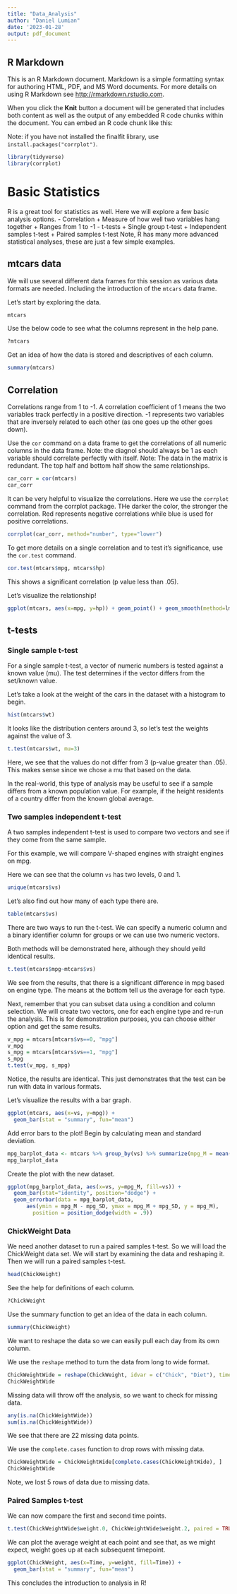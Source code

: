 ```yaml
---
title: "Data_Analysis"
author: "Daniel Lumian"
date: '2023-01-28'
output: pdf_document
---
```


## R Markdown

This is an R Markdown document. Markdown is a simple formatting syntax for authoring HTML, PDF, and MS Word documents. For more details on using R Markdown see <http://rmarkdown.rstudio.com>.

When you click the **Knit** button a document will be generated that includes both content as well as the output of any embedded R code chunks within the document. You can embed an R code chunk like this:

Note: if you have not installed the finalfit library, use `install.packages("corrplot")`.
```r
library(tidyverse)
library(corrplot)
```

# Basic Statistics

R is a great tool for statistics as well. Here we will explore a few basic analysis options.
- Correlation
  + Measure of how well two variables hang together
  + Ranges from 1 to -1
- t-tests
  + Single group t-test
  + Independent samples t-test
  + Paired samples t-test
Note, R has many more advanced statistical analyses, these are just a few simple examples.


## mtcars data
We will use several different data frames for this session as various data formats are needed.
Including the introduction of the `mtcars` data frame.

Let's start by exploring the data.
```r
mtcars
```
Use the below code to see what the columns represent in the help pane.
```r
?mtcars
```
Get an idea of how the data is stored and descriptives of each column.
```r
summary(mtcars)
```

## Correlation
Correlations range from 1 to -1. A correlation coefficient of 1 means the two variables 
track perfectly in a positive direction. -1 represents two variables that are 
inversely related to each other (as one goes up the other goes down).

Use the `cor` command on a data frame to get the correlations of all numeric columns
in the data frame.
Note: the diagnol should always be 1 as each variable should correlate perfectly with itself.
Note: The data in the matrix is redundant. The top half and bottom half show the same
relationships.
```r
car_corr = cor(mtcars)
car_corr
```

It can be very helpful to visualize the correlations. Here we use the `corrplot` command
from the corrplot package.
THe darker the color, the stronger the correlation. Red represents negative 
correlations while blue is used for positive correlations.
```r
corrplot(car_corr, method="number", type="lower")
```
To get more details on a single correlation and to test it's significance, 
use the `cor.test` command. 
```r
cor.test(mtcars$mpg, mtcars$hp)
```
This shows a significant correlation (p value less than .05).

Let's visualize the relationship!
```r
ggplot(mtcars, aes(x=mpg, y=hp)) + geom_point() + geom_smooth(method=lm)
```

## t-tests

### Single sample t-test

For a single sample t-test, a vector of numeric numbers is tested against a known value (mu).
The test determines if the vector differs from the set/known value.

Let's take a look at the weight of the cars in the dataset with a histogram to begin.

```r
hist(mtcars$wt)
```
It looks like the distribution centers around 3, so let's test the weights against the value of 3.

```r
t.test(mtcars$wt, mu=3)
```
Here, we see that the values do not differ from 3 (p-value greater than .05).
This makes sense since we chose a mu that based on the data.

In the real-world, this type of analysis may be useful to see if a sample differs
from a known population value. For example, if the height residents of a country differ
from the known global average. 

### Two samples independent t-test
A two samples independent t-test is used to compare two vectors and see if they come
from the same sample.

For this example, we will compare V-shaped engines with straight engines on mpg.

Here we can see that the column `vs` has two levels, 0 and 1.
```r
unique(mtcars$vs)
```
Let's also find out how many of each type there are.

```r
table(mtcars$vs)
```

There are two ways to run the t-test. We can specify a numeric column and a binary
identifier column for groups or we can use two numeric vectors. 

Both methods will be demonstrated here, although they should yeild identical results.

```r
t.test(mtcars$mpg~mtcars$vs)
```
We see from the results, that there is a significant difference in mpg based on engine type.
The means at the bottom tell us the average for each type.

Next, remember that you can subset data using a condition and column selection.
We will create two vectors, one for each engine type and re-run the analysis.
This is for demonstration purposes, you can choose either option and get the same results.

```r
v_mpg = mtcars[mtcars$vs==0, "mpg"]
v_mpg
s_mpg = mtcars[mtcars$vs==1, "mpg"]
s_mpg
t.test(v_mpg, s_mpg)
```
Notice, the results are identical. This just demonstrates that the test can be run
with data in various formats.

Let's visualize the results with a bar graph.
```r
ggplot(mtcars, aes(x=vs, y=mpg)) + 
  geom_bar(stat = "summary", fun="mean")
```
Add error bars to the plot!
Begin by calculating mean and standard deviation.
```r
mpg_barplot_data <- mtcars %>% group_by(vs) %>% summarize(mpg_M = mean(mpg), mpg_SD = sd(mpg))
mpg_barplot_data
```
Create the plot with the new dataset.
```r
ggplot(mpg_barplot_data, aes(x=vs, y=mpg_M, fill=vs)) + 
  geom_bar(stat="identity", position="dodge") +
  geom_errorbar(data = mpg_barplot_data, 
      aes(ymin = mpg_M - mpg_SD, ymax = mpg_M + mpg_SD, y = mpg_M),
        position = position_dodge(width = .9))
```

### ChickWeight Data

We need another dataset to run a paired samples t-test. So we will load the
ChickWeight data set. We will start by examining the data and reshaping it.
Then we will run a paired samples t-test.

```r
head(ChickWeight)
```

See the help for definitions of each column.
```r
?ChickWeight
```

Use the summary function to get an idea of the data in each column.
```r
summary(ChickWeight)
```

We want to reshape the data so we can easily pull each day from its own column.

We use the `reshape` method to turn the data from long to wide format.
```r
ChickWeightWide = reshape(ChickWeight, idvar = c("Chick", "Diet"), timevar = "Time", direction="wide")
ChickWeightWide
```

Missing data will throw off the analysis, so we want to check for missing data.
```r
any(is.na(ChickWeightWide))
sum(is.na(ChickWeightWide))
```
We see that there are 22 missing data points. 

We use the `complete.cases` function to drop rows with missing data.
```r
ChickWeightWide = ChickWeightWide[complete.cases(ChickWeightWide), ]
ChickWeightWide
```
Note, we lost 5 rows of data due to missing data.

### Paired Samples t-test
We can now compare the first and second time points.
```r
t.test(ChickWeightWide$weight.0, ChickWeightWide$weight.2, paired = TRUE)
```
We can plot the average weight at each point and see that, as we might expect, 
weight goes up at each subsequent timepoint.

```r
ggplot(ChickWeight, aes(x=Time, y=weight, fill=Time)) + 
  geom_bar(stat = "summary", fun="mean")
```
This concludes the introduction to analysis in R!